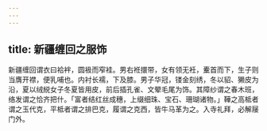```yaml
---
---
---
```

title: 新疆缠回之服饰
---



新疆缠回谓衣曰袷袢，圆衱而窄袿。男右袵擐带，女有领无衽，櫜首而下，生子则当膺开襟，便乳哺也。内衬长襦，下及膝。男子华冠，镂金刻绣，冬以貂、獭皮为沿，夏以绒綐女子冬夏皆用皮，前后插孔雀、文翚毛尾为饰。其障纱谓之春木班，络发谓之恰齐把什。「富者结红丝成穗，上缀细珠、宝石、珊瑚诸物。」鞾之高柢者谓之玉代克，平柢者谓之排巴克，履谓之克西，皆牛马革为之。入寺礼拜，必解屦门外。